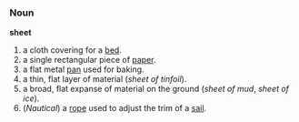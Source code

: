 ===Noun===
'''sheet'''

# a cloth covering for a [[bed]].
# a single rectangular piece of [[paper]].
# a flat metal [[pan]] used for baking.
# a thin, flat layer of material (''sheet of tinfoil'').
# a broad, flat expanse of material on the ground (''sheet of mud'', ''sheet of ice'').
# (''Nautical'') a [[rope]] used to adjust the trim of a [[sail]].